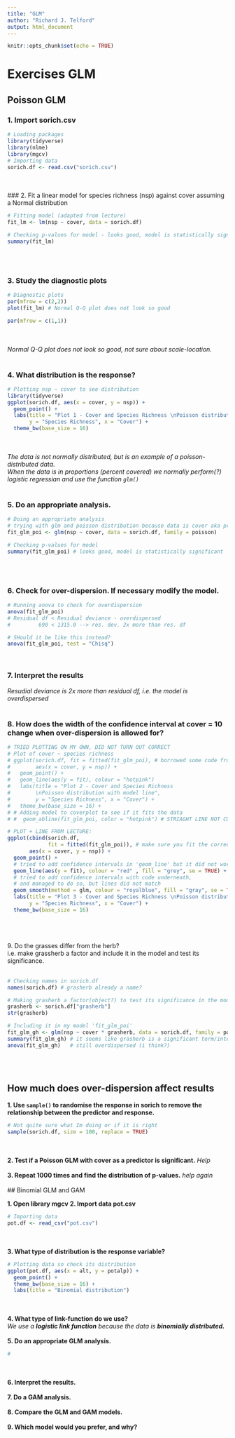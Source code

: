 ```yaml
---
title: "GLM"
author: "Richard J. Telford"
output: html_document
---
```


```r
knitr::opts_chunk$set(echo = TRUE)
```

# Exercises GLM

## Poisson GLM
### 1. Import sorich.csv
```r
# Loading packages
library(tidyverse)
library(nlme)
library(mgcv)
# Importing data
sorich.df <- read.csv("sorich.csv")
```
<br><br> 
### 2. Fit a linear model for species richness (nsp) against cover assuming a Normal distribution
```r
# Fitting model (adapted from lecture)
fit_lm <- lm(nsp ~ cover, data = sorich.df)

# Checking p-values for model - looks good, model is statistically significant
summary(fit_lm)
```
<br><br> 

### 3. Study the diagnostic plots
```r
# Diagnostic plots 
par(mfrow = c(2,2))
plot(fit_lm) # Normal Q-Q plot does not look so good
```

```r
par(mfrow = c(1,1))
```

<br><br> 
*Normal Q-Q plot does not look so good, not sure about scale-location.*
<br><br> 

### 4. What distribution is the response?
```r
# Plotting nsp ~ cover to see distribution 
library(tidyverse)
ggplot(sorich.df, aes(x = cover, y = nsp)) + 
  geom_point() + 
  labs(title = "Plot 1 - Cover and Species Richness \nPoisson distribution", 
       y = "Species Richness", x = "Cover") + 
  theme_bw(base_size = 16) 
```
<br><br> 
*The data is not normally distributed, but is an example of a poisson-distributed data.* <br>
*When the data is in proportions (percent covered) we normally perform(?) logistic regressian and use the function `glm()`* 
<br><br> 

### 5. Do an appropriate analysis.
```r
# Doing an appropriate analysis
# trying with glm and poisson distribution because data is cover aka proportion
fit_glm_poi <- glm(nsp ~ cover, data = sorich.df, family = poisson)

# Checking p-values for model 
summary(fit_glm_poi) # looks good, model is statistically significant
```
<br><br> 

### 6. Check for over-dispersion. If necessary modify the model.
```r
# Running anova to check for overdispersion 
anova(fit_glm_poi)
# Residual df < Residual deviance - overdispersed 
#         690 < 1315.0 --> res. dev. 2x more than res. df 

# SHould it be like this instead?
anova(fit_glm_poi, test = "Chisq")
```
<br>  

### 7. Interpret the results <br> 
*Resudial deviance is 2x more than residual df, i.e. the model is overdispersed*
<br><br>  

### 8. How does the width of the confidence interval at cover = 10 change when over-dispersion is allowed for?
```r
# TRIED PLOTTING ON MY OWN, DID NOT TURN OUT CORRECT
# Plot of cover ~ species richness
# ggplot(sorich.df, fit = fitted(fit_glm_poi), # borrowed some code from lecture slide
#        aes(x = cover, y = nsp)) +
#   geom_point() +
#   geom_line(aes(y = fit), colour = "hotpink")
#   labs(title = "Plot 2 - Cover and Species Richness 
#        \nPoisson distribution with model line", 
#        y = "Species Richness", x = "Cover") +
#   theme_bw(base_size = 16) +
# # Adding model to coverplot to see if it fits the data 
# #  geom_abline(fit_glm_poi, color = "hotpink") # STRIAGHT LINE NOT CURVED :(
```


```r
# PLOT + LINE FROM LECTURE: 
ggplot(cbind(sorich.df,
             fit = fitted(fit_glm_poi)), # make sure you fit the correct model
       aes(x = cover, y = nsp)) + 
  geom_point() + 
  # tried to add confidence intervals in 'geom_line' but it did not work
  geom_line(aes(y = fit), colour = "red" , fill = "grey", se = TRUE) + 
  # tried to add confidence intervals with code underneath, 
  # and managed to do so, but lines did not match
  geom_smooth(method = glm, colour = "royalblue", fill = "gray", se = TRUE) +
  labs(title = "Plot 3 - Cover and Species Richness \nPoisson distribution with model line(s)", 
       y = "Species Richness", x = "Cover") + 
  theme_bw(base_size = 16) 
```

<br><br>  
9. Do the grasses differ from the herb? <br> 
i.e. make grassherb a factor and include it in the model and test its significance.
<br><br> 
```r
# Checking names in sorich.df 
names(sorich.df) # grasherb already a name? 

# Making grasherb a factor(object?) to test its significance in the model 
grasherb <- sorich.df["grasherb"] 
str(grasherb) 

# Including it in my model 'fit_glm_poi'
fit_glm_gh <- glm(nsp ~ cover * grasherb, data = sorich.df, family = poisson)
summary(fit_glm_gh) # it seems like grasherb is a significant term/interaction/factor
anova(fit_glm_gh)   # still overdispersed (i think?)
```

<br><br> 

## How much does over-dispersion affect results
**1. Use `sample()` to randomise the response in sorich to remove the relationship between the predictor and response.**
```r
# Not quite sure what Im doing or if it is right 
sample(sorich.df, size = 100, replace = TRUE)
```
<br><br>
**2. Test if a Poisson GLM with cover as a predictor is significant.**
*Help*
<br><br>
**3. Repeat 1000 times and find the distribution of p-values.**
*help again*
<br><br>
## Binomial GLM and GAM

**1. Open library mgcv**
**2. Import data pot.csv**
```r
# Importing data
pot.df <- read_csv("pot.csv")
```

<br><br>
**3. What type of distribution is the response variable?**
```r
# Plotting data so check its distribution
ggplot(pot.df, aes(x = alt, y = potalp)) +
  geom_point() +
  theme_bw(base_size = 16) +
  labs(title = "Binomial distribution")
```

<br><br>
**4. What type of link-function do we use?**
<br>
*We use a* ***logistic link function*** *because the data is* ***binomially distributed.***
<br><br>
**5. Do an appropriate GLM analysis.**
```r
#
```

<br><br>
**6. Interpret the results.**
<br><br>
**7. Do a GAM analysis.**
<br><br>
**8. Compare the GLM and GAM models.**
<br><br>
**9. Which model would you prefer, and why?**